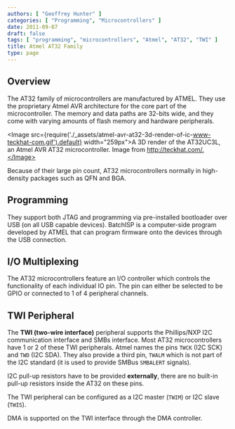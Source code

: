 ```yaml
---
authors: [ "Geoffrey Hunter" ]
categories: [ "Programming", "Microcontrollers" ]
date: 2011-09-07
draft: false
tags: [ "programming", "microcontrollers", "Atmel", "AT32", "TWI" ]
title: Atmel AT32 Family
type: page
---
```


## Overview

The AT32 family of microcontrollers are manufactured by ATMEL. They use the proprietary Atmel AVR architecture for the core part of the microcontroller. The memory and data paths are 32-bits wide, and they come with varying amounts of flash memory and hardware peripherals.

<Image src={require('./_assets/atmel-avr-at32-3d-render-of-ic-www-teckhat-com.gif').default} width="259px">A 3D render of the AT32UC3L, an Atmel AVR AT32 microcontroller. Image from http://teckhat.com/.</Image>

Because of their large pin count, AT32 microcontrollers normally in high-density packages such as QFN and BGA.

## Programming

They support both JTAG and programming via pre-installed bootloader over USB (on all USB capable devices). BatchISP is a computer-side program developed by ATMEL that can program firmware onto the devices through the USB connection.

## I/O Multiplexing

The AT32 microcontrollers feature an I/O controller which controls the functionality of each individual IO pin. The pin can either be selected to be GPIO or connected to 1 of 4 peripheral channels.

## TWI Peripheral

The **TWI (two-wire interface)** peripheral supports the Phillips/NXP I2C communication interface and SMBs interface. Most AT32 microcontrollers have 1 or 2 of these TWI peripherals. Atmel names the pins `TWCK` (I2C SCK) and `TWD` (I2C SDA). They also provide a third pin, `TWALM` which is not part of the I2C standard (it is used to provide SMBus `SMBALERT` signals).

I2C pull-up resistors have to be provided **externally**, there are no built-in pull-up resistors inside the AT32 on these pins.

The TWI peripheral can be configured as a I2C master (`TWIM`) or I2C slave (`TWIS`).

DMA is supported on the TWI interface through the DMA controller.
